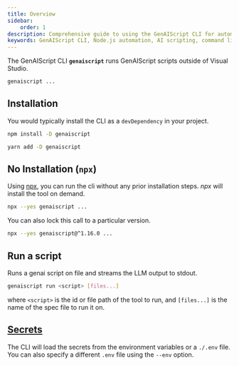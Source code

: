 ```yaml
---
title: Overview
sidebar:
    order: 1
description: Comprehensive guide to using the GenAIScript CLI for automating tasks with AI scripts in Node.js environments.
keywords: GenAIScript CLI, Node.js automation, AI scripting, command line interface, JavaScript automation
---
```



The GenAIScript CLI **`genaiscript`** runs GenAIScript scripts
outside of Visual Studio.

```sh
genaiscript ...
```

## Installation

You would typically install the CLI as a `devDependency` in your project.

<Tabs>
  <TabItem label="npm" icon="seti:npm">

```sh
npm install -D genaiscript
```

  </TabItem>
  <TabItem label="yarn" >

```sh
yarn add -D genaiscript
```

  </TabItem>
</Tabs>

## No Installation (`npx`)

Using [npx](https://docs.npmjs.com/cli/v10/commands/npx), 
you can run the cli without any prior installation steps. *npx* will install the tool on demand.

```sh
npx --yes genaiscript ...
```

You can also lock this call to a particular version.

```sh
npx --yes genaiscript@^1.16.0 ...
```

## Run a script

Runs a genai script on file and streams the LLM output to stdout.

```sh
genaiscript run <script> [files...]
```

where `<script>` is the id or file path of the tool to run, and `[files...]` is the name of the spec file to run it on.

## [Secrets](/genaiscript/reference/token)

The CLI will load the secrets from the environment variables or a `./.env` file. 
You can also specify a different `.env` file using the `--env` option.
